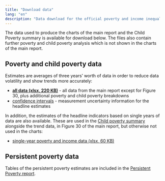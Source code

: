---
title: "Download data"
lang: "en"
description: "Data download for the official poverty and income inequality statistics in Scotland"
---

The data used to produce the charts of the main report and the Child Poverty summary is available for download below. The files also contain further poverty and child poverty analysis which is not shown in the charts of the main report.

## Poverty and child poverty data

Estimates are averages of three years' worth of data in order to reduce data volatility and show trends more accurately:

- [**all data (xlsx, 220 KB)**](xls/All three-year average.xlsx) - all data from the main report except for Figure 30, plus additional poverty and child poverty breakdowns
- [confidence intervals](uncertainty.html) - measurement uncertainty information for the headline estimates

In addition, the estimates of the headline indicators based on single years of data are also available. These are used in the [Child poverty summary](cpupdate.html) alongside the trend data, in Figure 30 of the main report, but otherwise not used in the charts:

- [single-year poverty and income data (xlsx, 60 KB)](xls/All single year.xlsx)

## Persistent poverty data

Tables of the persistent poverty estimates are included in the [Persistent Poverty report](persistent.html).



